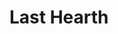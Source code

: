 
# Last Hearth
<ProjectDetails
  region="North"
  house="House Umber"
  type="Castle"
  status="Completed"
  warp="/warp lasthearth"
  projectLead="AdricTW"
  dateStarted="2014-01-30T08:00:00+00:00"
  dateCompleted="2014-01-30T08:00:00+00:00"
/>
